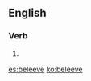 ==English==

===Verb===
{{head|en|verb}}

# {{obsolete spelling of|believe|lang=en}}

[[es:beleeve]]
[[ko:beleeve]]
